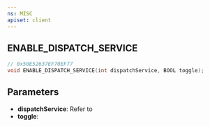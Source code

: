 ```yaml
---
ns: MISC
apiset: client
---
```

## ENABLE_DISPATCH_SERVICE

```c
// 0x50E52637EF70EF77
void ENABLE_DISPATCH_SERVICE(int dispatchService, BOOL toggle);
```


## Parameters
* **dispatchService**: Refer to <EmbeddedEnum name="eDispatchService" />
* **toggle**: